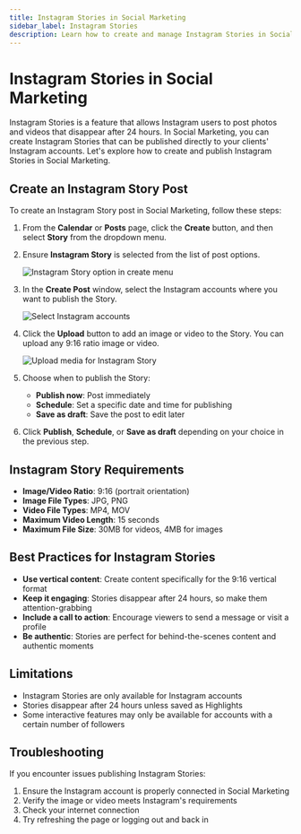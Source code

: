 ```yaml
---
title: Instagram Stories in Social Marketing
sidebar_label: Instagram Stories
description: Learn how to create and manage Instagram Stories in Social Marketing
---
```


# Instagram Stories in Social Marketing

Instagram Stories is a feature that allows Instagram users to post photos and videos that disappear after 24 hours. In Social Marketing, you can create Instagram Stories that can be published directly to your clients' Instagram accounts. Let's explore how to create and publish Instagram Stories in Social Marketing.

## Create an Instagram Story Post

To create an Instagram Story post in Social Marketing, follow these steps:

1. From the **Calendar** or **Posts** page, click the **Create** button, and then select **Story** from the dropdown menu.

2. Ensure **Instagram Story** is selected from the list of post options.

   ![Instagram Story option in create menu](./img/instagram-stories-1.jpg)

3. In the **Create Post** window, select the Instagram accounts where you want to publish the Story.

   ![Select Instagram accounts](./img/instagram-stories-2.jpg)

4. Click the **Upload** button to add an image or video to the Story. You can upload any 9:16 ratio image or video.

   ![Upload media for Instagram Story](./img/instagram-stories-3.jpg)

5. Choose when to publish the Story:
    - **Publish now**: Post immediately
    - **Schedule**: Set a specific date and time for publishing
    - **Save as draft**: Save the post to edit later

6. Click **Publish**, **Schedule**, or **Save as draft** depending on your choice in the previous step.

## Instagram Story Requirements

- **Image/Video Ratio**: 9:16 (portrait orientation)
- **Image File Types**: JPG, PNG
- **Video File Types**: MP4, MOV
- **Maximum Video Length**: 15 seconds
- **Maximum File Size**: 30MB for videos, 4MB for images

## Best Practices for Instagram Stories

- **Use vertical content**: Create content specifically for the 9:16 vertical format
- **Keep it engaging**: Stories disappear after 24 hours, so make them attention-grabbing
- **Include a call to action**: Encourage viewers to send a message or visit a profile
- **Be authentic**: Stories are perfect for behind-the-scenes content and authentic moments

## Limitations

- Instagram Stories are only available for Instagram accounts
- Stories disappear after 24 hours unless saved as Highlights
- Some interactive features may only be available for accounts with a certain number of followers

## Troubleshooting

If you encounter issues publishing Instagram Stories:

1. Ensure the Instagram account is properly connected in Social Marketing
2. Verify the image or video meets Instagram's requirements
3. Check your internet connection
4. Try refreshing the page or logging out and back in